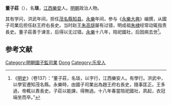 '''董子莊'''（{{bd|？||1420年}}），名'''琰'''，[[江西|江西]][[樂安|樂安]]人。[[明朝|明朝]]政治人物。

其有学问，洪武年间，担任[[茂名縣|茂名縣]][[知县|知县]]。[[永乐_(明朝)|永樂]]年间，参与《[[永樂大典|永樂大典]]》编撰，从國子司業后担任赵王府右長史。当时赵王[[朱高燧|朱高燧]]屡有过错，明成祖[[朱棣|朱棣]]经常动辄指责長史。董子莊善于谏言，后得以无过错。[[永乐_(明朝)|永樂]]十八年，陪祀國社，后因病去世<ref>《[[明史|明史]]》（卷137）：“董子莊，名琰，以字行，江西樂安人。有學行。洪武中，以學官遷知茂名縣。永樂時，由國子司業出為趙王府右長史，隨事匡正。王多過，帝輒以責長史。子莊以能諫，得無過。十八年春當陪祀國社，夙起，衣冠端坐而卒。”</ref>。

==参考文献==
{{wikisource|明史/卷137}}
{{Reflist}}

{{明朝人物小作品}}

[[Category:明朝國子監司業|Category:明朝國子監司業]]
[[Category:明朝茂名縣知縣|Dong]]
[[Category:乐安人|Category:乐安人]]